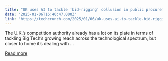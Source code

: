 ```yaml
---
title: "UK uses AI to tackle ‘bid-rigging’ collusion in public procurement contracts"
date: "2025-01-06T16:40:47.000Z"
link: "https://techcrunch.com/2025/01/06/uk-uses-ai-to-tackle-bid-rigging-collusion-in-public-procurement-contracts/"
---
```


The U.K.&#8217;s competition authority already has a lot on its plate in terms of tackling Big Tech&#8217;s growing reach across the technological spectrum, but closer to home it&#8217;s dealing with ...

[Read more](https://techcrunch.com/2025/01/06/uk-uses-ai-to-tackle-bid-rigging-collusion-in-public-procurement-contracts/)
